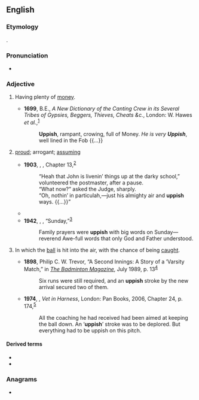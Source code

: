 ==English==

===Etymology===
{{suffix|en|up|ish}}.

===Pronunciation===
* {{audio|en|en-au-uppish.ogg|Audio (AU)}}

===Adjective===
{{en-adj}}

# {{lb|en|since circa 1678}} Having plenty of [[money]].
#* '''1699''', B.E., ''A New Dictionary of the Canting Crew in its Several Tribes of Gypsies, Beggers, Thieves, Cheats &c.'', London: W. Hawes ''et al.'',<sup>[http://name.umdl.umich.edu/A39127.0001.001]</sup>
#*: '''Uppish''', rampant, crowing, full of Money. ''He is very '''Uppish''''', well lined in the Fob {{...}}
# {{lb|en|colloquial}} [[proud]]; arrogant; [[assuming]]
#* '''1903''', {{w|W. E. B. Du Bois}}, ''{{w|The Souls of Black Folk}}'', Chapter 13,<sup>[http://www.gutenberg.org/files/408/408-h/408-h.htm]</sup>
#*: “Heah that John is livenin’ things up at the darky school,” volunteered the postmaster, after a pause.
#*: “What now?” asked the Judge, sharply.
#*: “Oh, nothin’ in particulah,—just his almighty air and '''uppish''' ways. {{...}}”
#* {{RQ:Grahame Wind in the Willows|12|url=http://gutenberg.net.au/ebooks/fr100025.txt|text=When the other animals came back to luncheon, very boisterous and breezy after a morning on the river, the Mole, whose conscience had been pricking him, looked doubtfully at Toad, expecting to find him sulky or depressed. Instead, he was so '''uppish''' and inflated that the Mole began to suspect something; while the Rat and the Badger exchanged significant glances.}}
#* '''1942''', {{w|Emily Carr}}, ''{{w|The Book of Small}}'', “Sunday,”<sup>[http://www.gutenberg.net.au/ebooks04/0400201.txt]</sup>
#*: Family prayers were '''uppish''' with big words on Sunday—reverend Awe-full words that only God and Father understood.
# {{lb|en|cricket|of a shot}} In which the [[ball]] is hit into the air, with the chance of being [[caught]].
#* '''1898''', Philip C. W. Trevor, “A Second Innings: A Story of a ’Varsity Match,” in ''[[w:The Badminton Magazine of Sports and Pastimes|The Badminton Magazine]]'', July 1989, p. 13<sup>[https://archive.org/details/badmintonmagazi04unkngoog]</sup>
#*: Six runs were still required, and an '''uppish''' stroke by the new arrival secured two of them.
#* '''1974''', {{w|James Herriot}}, ''Vet in Harness'', London: Pan Books, 2006, Chapter 24, p. 174,<sup>[https://books.google.ca/books?id=7U-KM3UpQ98C&printsec=frontcover#v=onepage&q&f=false]</sup>
#*: All the coaching he had received had been aimed at keeping the ball down. An ‘'''uppish'''’ stroke was to be deplored. But everything had to be uppish on this pitch.

====Derived terms====
* {{l|en|uppishly}}
* {{l|en|uppishness}}

===Anagrams===
* {{anagrams|en|a=hippsu|hippus}}